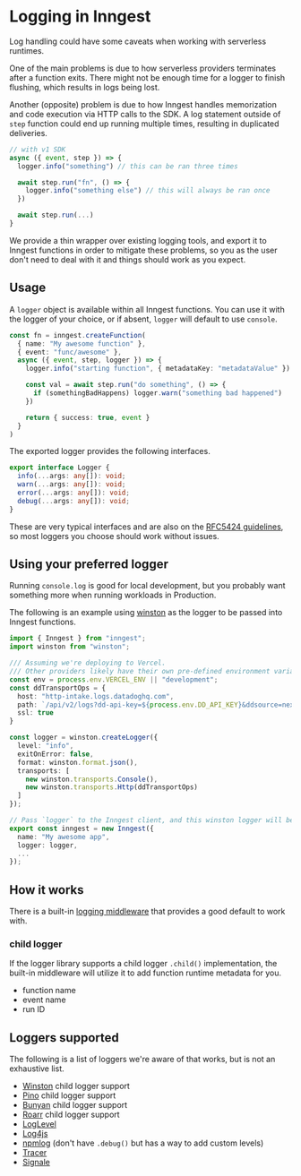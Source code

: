
# Logging in Inngest <VersionBadge version="v2.0.0+" />

Log handling could have some caveats when working with serverless runtimes.

One of the main problems is due to how serverless providers terminates after a function exits.
There might not be enough time for a logger to finish flushing, which results in logs being lost.

Another (opposite) problem is due to how Inngest handles memorization and code execution via HTTP calls to the SDK.
A log statement outside of `step` function could end up running multiple times, resulting in duplicated deliveries.

```ts {{ title: "example-fn.ts" }}
// with v1 SDK
async ({ event, step }) => {
  logger.info("something") // this can be ran three times

  await step.run("fn", () => {
    logger.info("something else") // this will always be ran once
  })

  await step.run(...)
}
```

We provide a thin wrapper over existing logging tools, and export it to Inngest functions in order to mitigate these
problems, so you as the user don't need to deal with it and things should work as you expect.

## Usage

A `logger` object is available within all Inngest functions. You can use it with the logger of your choice,
or if absent, `logger` will default to use `console`.

```ts
const fn = inngest.createFunction(
  { name: "My awesome function" },
  { event: "func/awesome" },
  async ({ event, step, logger }) => {
    logger.info("starting function", { metadataKey: "metadataValue" })

    const val = await step.run("do something", () => {
      if (somethingBadHappens) logger.warn("something bad happened")
    })

    return { success: true, event }
  }
)
```

The exported logger provides the following interfaces.

```ts
export interface Logger {
  info(...args: any[]): void;
  warn(...args: any[]): void;
  error(...args: any[]): void;
  debug(...args: any[]): void;
}
```

These are very typical interfaces and are also on the [RFC5424 guidelines](https://datatracker.ietf.org/doc/html/rfc5424#section-6.2.1), so most loggers you choose should work without issues.


## Using your preferred logger

Running `console.log` is good for local development, but you probably want something more when running workloads in Production.

The following is an example using [winston][winston] as the logger to be passed into Inngest functions.

```ts {{ title: "inngest/client.ts" }}
import { Inngest } from "inngest";
import winston from "winston";

/// Assuming we're deploying to Vercel.
/// Other providers likely have their own pre-defined environment variables you can use.
const env = process.env.VERCEL_ENV || "development";
const ddTransportOps = {
  host: "http-intake.logs.datadoghq.com",
  path: `/api/v2/logs?dd-api-key=${process.env.DD_API_KEY}&ddsource=nextjs&service=inngest&ddtags=env:${env}`,
  ssl: true
}

const logger = winston.createLogger({
  level: "info",
  exitOnError: false,
  format: winston.format.json(),
  transports: [
    new winston.transports.Console(),
    new winston.transports.Http(ddTransportOps)
  ]
});

// Pass `logger` to the Inngest client, and this winston logger will be accessible within functions
export const inngest = new Inngest({
  name: "My awesome app",
  logger: logger,
  ...
});
```

## How it works

There is a built-in [logging middleware](/docs/reference/middleware/examples#logging) that provides a good default to work
with.

### child logger

If the logger library supports a child logger `.child()` implementation, the built-in middleware will utilize it to add
function runtime metadata for you.

- function name
- event name
- run ID

## Loggers supported

The following is a list of loggers we're aware of that works, but is not an exhaustive list.

- [Winston][winston] <Tag>child logger support</Tag>
- [Pino](https://github.com/pinojs/pino) <Tag>child logger support</Tag>
- [Bunyan](https://github.com/trentm/node-bunyan) <Tag>child logger support</Tag>
- [Roarr](https://github.com/gajus/roarr) <Tag>child logger support</Tag>
- [LogLevel](https://github.com/pimterry/loglevel)
- [Log4js](https://github.com/log4js-node/log4js-node)
- [npmlog](https://github.com/npm/npmlog) (don't have `.debug()` but has a way to add custom levels)
- [Tracer](https://github.com/baryon/tracer)
- [Signale](https://github.com/klaudiosinani/signale)

[winston]: https://github.com/winstonjs/winston
